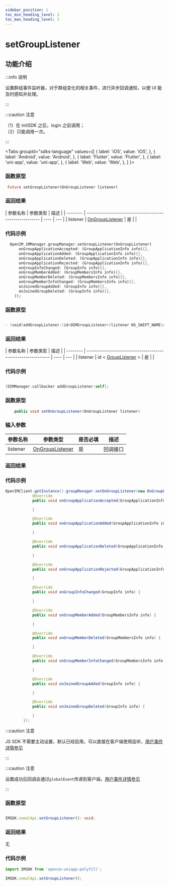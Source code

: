 ```yaml
---
sidebar_position: 1
toc_min_heading_level: 2
toc_max_heading_level: 2
---
```


# setGroupListener

## 功能介绍

:::info 说明

设置群组事件监听器，对于群组变化的相关事件，进行异步回调通知，以便 UI 能及时感知并处理。

:::

:::caution 注意

（1）在 initSDK 之后，login 之前调用；  
（2）只能调用一次。

:::

<Tabs
groupId="sdks-language"
values={[
{ label: 'iOS', value: 'iOS', },
{ label: 'Android', value: 'Android', },
{ label: 'Flutter', value: 'Flutter', },
{ label: 'uni-app', value: 'uni-app', },
{ label: 'Web', value: 'Web', },
]
}>

<TabItem value="Flutter">

### 函数原型

```dart showLineNumbers
 Future setGroupListener(OnGroupListener listener)
```

### 返回结果

| 参数名称 | 参数类型                                                | 描述 |
| -------- | ------------------------------------------------------- | ---- | --- |
| listener | [OnGroupListener](docs/sdks/Listener/GroupListener.mdx) | 是   |     |

### 代码示例

```dart showLineNumbers
  OpenIM.iMManager.groupManager.setGroupListener(OnGroupListener(
      onGroupApplicationAccepted: (GroupApplicationInfo info){},
      onGroupApplicationAdded: (GroupApplicationInfo info){},
      onGroupApplicationDeleted: (GroupApplicationInfo info){},
      onGroupApplicationRejected: (GroupApplicationInfo info){},
      onGroupInfoChanged: (GroupInfo info){},
      onGroupMemberAdded: (GroupMembersInfo info){},
      onGroupMemberDeleted: (GroupMembersInfo info){},
      onGroupMemberInfoChanged: (GroupMembersInfo info){},
      onJoinedGroupAdded: (GroupInfo info){},
      onJoinedGroupDeleted: (GroupInfo info){},
    ));
```

</TabItem>

<TabItem value="iOS">

### 函数原型

```swift

- (void)addGroupListener:(id<OIMGroupListener>)listener NS_SWIFT_NAME(addGroupListener(listener:));

```

### 返回结果

| 参数名称 | 参数类型                                                     | 描述 |
| -------- | ------------------------------------------------------------ | ---- | --- |
| listener | id < [GroupListener](docs/sdks/Listener/GroupListener.mdx) > | 是   |     |

### 代码示例

```swift showLineNumbers

[OIMManager.callbacker addGroupListener:self];

```

</TabItem>

<TabItem value="Android">

### 函数原型

```java showLineNumbers
    public void setOnGroupListener(OnGroupListener listener)
```

### 输入参数

| 参数名称 | 参数类型                                                | 是否必填 | 描述     |
| -------- | ------------------------------------------------------- | -------- | -------- |
| listener | [OnGroupListener](docs/sdks/Listener/GroupListener.mdx) | 是       | 回调接口 |

### 返回结果

### 代码示例

```java showLineNumbers
OpenIMClient.getInstance().groupManager.setOnGroupListener(new OnGroupListener() {
            @Override
            public void onGroupApplicationAccepted(GroupApplicationInfo info) {

            }

            @Override
            public void onGroupApplicationAdded(GroupApplicationInfo info) {

            }

            @Override
            public void onGroupApplicationDeleted(GroupApplicationInfo info) {

            }

            @Override
            public void onGroupApplicationRejected(GroupApplicationInfo info) {

            }

            @Override
            public void onGroupInfoChanged(GroupInfo info) {

            }

            @Override
            public void onGroupMemberAdded(GroupMembersInfo info) {

            }

            @Override
            public void onGroupMemberDeleted(GroupMembersInfo info) {

            }

            @Override
            public void onGroupMemberInfoChanged(GroupMembersInfo info) {

            }

            @Override
            public void onJoinedGroupAdded(GroupInfo info) {

            }

            @Override
            public void onJoinedGroupDeleted(GroupInfo info) {

            }
        });
```

</TabItem>

<TabItem value="Web">

:::caution 注意

JS SDK 不需要主动设置，默认已经启用，可以直接在客户端使用监听，[用户事件详情参见](docs/sdks/Listener/GroupListener.mdx)

:::

</TabItem>

<TabItem value="uni-app">

:::caution 注意

设置成功后回调会通过`globalEvent`传递到客户端，[用户事件详情参见](docs/sdks/Listener/GroupListener.mdx)

:::

### 函数原型

```ts

IMSDK.nomalApi.setGroupListener(): void;

```

### 返回结果

无

### 代码示例

```js showLineNumbers
import IMSDK from 'openim-uniapp-polyfill';

IMSDK.nomalApi.setGroupListener();
```

</TabItem>

</Tabs>
